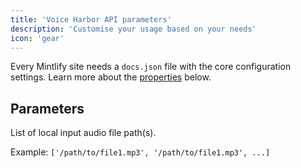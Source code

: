 ```yaml
---
title: 'Voice Harbor API parameters'
description: 'Customise your usage based on your needs'
icon: 'gear'
---
```


Every Mintlify site needs a `docs.json` file with the core configuration settings. Learn more about the [properties](#properties) below.

## Parameters

<ResponseField name="Files" type="list" required>
List of local input audio file path(s).  

Example: `['/path/to/file1.mp3', '/path/to/file1.mp3', ...]`
</ResponseField>

